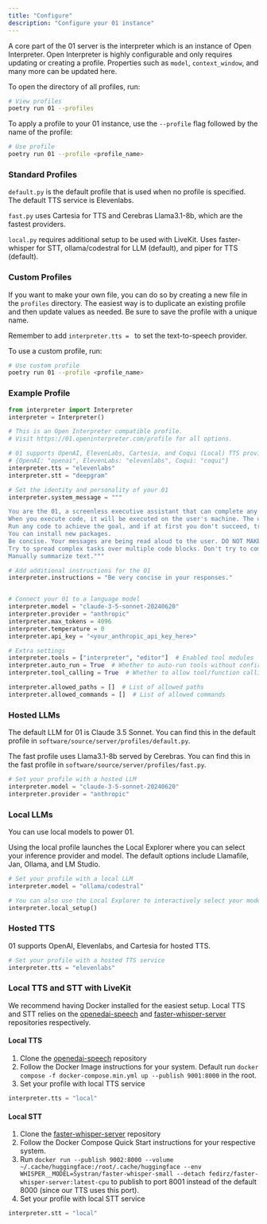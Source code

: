 ```yaml
---
title: "Configure"
description: "Configure your 01 instance"
---
```


A core part of the 01 server is the interpreter which is an instance of Open Interpreter.
Open Interpreter is highly configurable and only requires updating or creating a profile.
Properties such as `model`, `context_window`, and many more can be updated here.

To open the directory of all profiles, run:

```bash
# View profiles
poetry run 01 --profiles
```

To apply a profile to your 01 instance, use the `--profile` flag followed by the name of the profile:

```bash
# Use profile
poetry run 01 --profile <profile_name>
```

### Standard Profiles

`default.py` is the default profile that is used when no profile is specified. The default TTS service is Elevenlabs.

`fast.py` uses Cartesia for TTS and Cerebras Llama3.1-8b, which are the fastest providers.

`local.py` requires additional setup to be used with LiveKit. Uses faster-whisper for STT, ollama/codestral for LLM (default), and piper for TTS (default).

### Custom Profiles

If you want to make your own file, you can do so by creating a new file in the `profiles` directory.
The easiest way is to duplicate an existing profile and then update values as needed. Be sure to save the profile with a unique name.

Remember to add `interpreter.tts = ` to set the text-to-speech provider.

To use a custom profile, run:

```bash
# Use custom profile
poetry run 01 --profile <profile_name>
```

### Example Profile

````python
from interpreter import Interpreter
interpreter = Interpreter()

# This is an Open Interpreter compatible profile.
# Visit https://01.openinterpreter.com/profile for all options.

# 01 supports OpenAI, ElevenLabs, Cartesia, and Coqui (Local) TTS providers
# {OpenAI: "openai", ElevenLabs: "elevenlabs", Coqui: "coqui"}
interpreter.tts = "elevenlabs"
interpreter.stt = "deepgram"

# Set the identity and personality of your 01
interpreter.system_message = """

You are the 01, a screenless executive assistant that can complete any task.
When you execute code, it will be executed on the user's machine. The user has given you full and complete permission to execute any code necessary to complete the task.
Run any code to achieve the goal, and if at first you don't succeed, try again and again.
You can install new packages.
Be concise. Your messages are being read aloud to the user. DO NOT MAKE PLANS. RUN CODE QUICKLY.
Try to spread complex tasks over multiple code blocks. Don't try to complex tasks in one go.
Manually summarize text."""

# Add additional instructions for the 01 
interpreter.instructions = "Be very concise in your responses."


# Connect your 01 to a language model
interpreter.model = "claude-3-5-sonnet-20240620"
interpreter.provider = "anthropic"
interpreter.max_tokens = 4096
interpreter.temperature = 0
interpreter.api_key = "<your_anthropic_api_key_here>"

# Extra settings
interpreter.tools = ["interpreter", "editor"]  # Enabled tool modules
interpreter.auto_run = True  # Whether to auto-run tools without confirmation
interpreter.tool_calling = True  # Whether to allow tool/function calling

interpreter.allowed_paths = []  # List of allowed paths
interpreter.allowed_commands = []  # List of allowed commands
````

### Hosted LLMs

The default LLM for 01 is Claude 3.5 Sonnet. You can find this in the default profile in `software/source/server/profiles/default.py`.

The fast profile uses Llama3.1-8b served by Cerebras. You can find this in the fast profile in `software/source/server/profiles/fast.py`.

```python
# Set your profile with a hosted LLM
interpreter.model = "claude-3-5-sonnet-20240620"
interpreter.provider = "anthropic"
```

### Local LLMs

You can use local models to power 01.

Using the local profile launches the Local Explorer where you can select your inference provider and model. The default options include Llamafile, Jan, Ollama, and LM Studio.

```python
# Set your profile with a local LLM
interpreter.model = "ollama/codestral"

# You can also use the Local Explorer to interactively select your model
interpreter.local_setup()
```

### Hosted TTS

01 supports OpenAI, Elevenlabs, and Cartesia for hosted TTS.

```python
# Set your profile with a hosted TTS service
interpreter.tts = "elevenlabs"
```

### Local TTS and STT with LiveKit

We recommend having Docker installed for the easiest setup. Local TTS and STT relies on the [openedai-speech](https://github.com/matatonic/openedai-speech?tab=readme-ov-file) and [faster-whisper-server](https://github.com/fedirz/faster-whisper-server) repositories respectively. 

#### Local TTS
1. Clone the [openedai-speech](https://github.com/matatonic/openedai-speech?tab=readme-ov-file) repository
2. Follow the Docker Image instructions for your system. Default run `docker compose -f docker-compose.min.yml up --publish 9001:8000` in the root. 
3. Set your profile with local TTS service
```python
interpreter.tts = "local"
```

#### Local STT
1. Clone the [faster-whisper-server](https://github.com/fedirz/faster-whisper-server) repository
2. Follow the Docker Compose Quick Start instructions for your respective system. 
3. Run `docker run --publish 9002:8000 --volume ~/.cache/huggingface:/root/.cache/huggingface --env WHISPER__MODEL=Systran/faster-whisper-small --detach fedirz/faster-whisper-server:latest-cpu` to publish to port 8001 instead of the default 8000 (since our TTS uses this port).
4. Set your profile with local STT service
```python
interpreter.stt = "local"
```